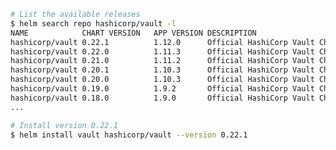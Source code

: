 ```sh
# List the available releases
$ helm search repo hashicorp/vault -l
NAME           	CHART VERSION	APP VERSION	DESCRIPTION
hashicorp/vault	0.22.1       	1.12.0     	Official HashiCorp Vault Chart
hashicorp/vault	0.22.0       	1.11.3     	Official HashiCorp Vault Chart
hashicorp/vault	0.21.0       	1.11.2     	Official HashiCorp Vault Chart
hashicorp/vault	0.20.1       	1.10.3     	Official HashiCorp Vault Chart
hashicorp/vault	0.20.0       	1.10.3     	Official HashiCorp Vault Chart
hashicorp/vault	0.19.0       	1.9.2      	Official HashiCorp Vault Chart
hashicorp/vault	0.18.0       	1.9.0      	Official HashiCorp Vault Chart
...

# Install version 0.22.1
$ helm install vault hashicorp/vault --version 0.22.1
```
